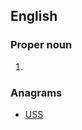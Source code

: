 ==English==

===Proper noun===
{{en-proper noun}}

# {{biblical}} {{abbreviation of|Susanna}}

===Anagrams===
* [[USS#English|USS]]